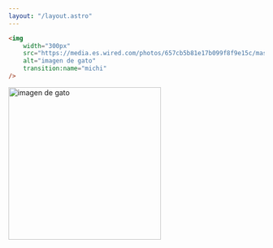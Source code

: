 ```yaml
---
layout: "/layout.astro"
---
```


```html
<img
	width="300px"
	src="https://media.es.wired.com/photos/657cb5b81e17b099f8f9e15c/master/w_2240,c_limit/gatos%20172050389.jpg"
	alt="imagen de gato"
	transition:name="michi"
/>
```

<a class="m-0 p-0" href="./code-view-transition-b">
	<img
		width="300px"
		src="https://www.whiskas.cl/cdn-cgi/image/height=617,f=auto,quality=90/sites/g/files/fnmzdf4541/files/2023-11/elever-un-Chaton-ses-premiers-mois.jpg"
		alt="imagen de gato"
		transition:name="michi"
	/>
</a>
